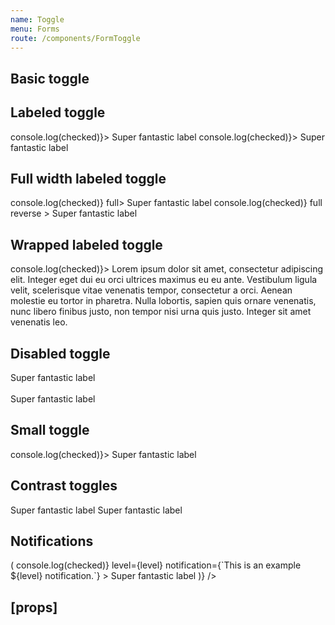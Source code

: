 ```yaml
---
name: Toggle
menu: Forms
route: /components/FormToggle
---
```



<PageTitle title="Toggle" src="components/Form/Toggle" />

## Basic toggle

<Playground>
  <ThemeWrapper>
    <Flex direction="column">
      <Rhythm my={2}>
        <Toggle id="demo-checked-toggle" checked onChange={Function.prototype} aria-label="Super fantastic label" />
        <Toggle id="demo-unchecked-toggle" onChange={Function.prototype} aria-label="Super fantastic label" />
      </Rhythm>
    </Flex>
  </ThemeWrapper>
</Playground>

## Labeled toggle

<Playground>
  <ThemeWrapper>
    <Rhythm py={3}>
      <FormComponentDemo property="checked" initialValue={true} unwrapped>
        <Toggle id="demo-labeled-toggle" onChange={(event, checked) => console.log(checked)}>
          Super fantastic label
        </Toggle>
      </FormComponentDemo>
      <FormComponentDemo property="checked" initialValue={true} unwrapped>
        <Toggle id="demo-labeled-reverse-toggle" reverse onChange={(event, checked) => console.log(checked)}>
          Super fantastic label
        </Toggle>
      </FormComponentDemo>
    </Rhythm>
  </ThemeWrapper>
</Playground>

## Full width labeled toggle

<Playground>
  <ThemeWrapper>
    <Rhythm py={3}>
      <FormComponentDemo property="checked" initialValue={true} style={{ width: 240 }} unwrapped>
        <Toggle id="demo-labeled-full-toggle" onChange={(event, checked) => console.log(checked)} full>
          Super fantastic label
        </Toggle>
      </FormComponentDemo>
      <FormComponentDemo property="checked" initialValue={true} style={{ width: 240 }} unwrapped>
        <Toggle
          id="demo-labeled-reverse-fulltoggle"
          reverse
          onChange={(event, checked) => console.log(checked)}
          full
          reverse
        >
          Super fantastic label
        </Toggle>
      </FormComponentDemo>
    </Rhythm>
  </ThemeWrapper>
</Playground>

## Wrapped labeled toggle

<Playground>
  <FormComponentDemo property="checked" initialValue={true}>
    <Toggle id="demo-wrapped-labeled-toggle" onChange={(event, checked) => console.log(checked)}>
      Lorem ipsum dolor sit amet, consectetur adipiscing elit. Integer eget dui eu orci ultrices maximus eu eu ante.
      Vestibulum ligula velit, scelerisque vitae venenatis tempor, consectetur a orci. Aenean molestie eu tortor in
      pharetra. Nulla lobortis, sapien quis ornare venenatis, nunc libero finibus justo, non tempor nisi urna quis
      justo. Integer sit amet venenatis leo.
    </Toggle>
  </FormComponentDemo>
</Playground>

## Disabled toggle

<Playground>
  <Toggle disabled id="demo-disabled=checked-toggle" checked>
    Super fantastic label
  </Toggle>
  <br />
  <br />
  <Toggle disabled id="demo-disabled-unchecked-toggle">
    Super fantastic label
  </Toggle>
</Playground>

## Small toggle

<Playground>
  <FormComponentDemo property="checked" initialValue={true}>
    <Toggle size="small" id="demo-small-toggle" onChange={(event, checked) => console.log(checked)}>
      Super fantastic label
    </Toggle>
  </FormComponentDemo>
</Playground>

## Contrast toggles

<Playground>
  <ThemeWrapper contrast>
    <Flex direction="column">
      <Rhythm my={2}>
        <Toggle contrast id="demo-checked-contrast-toggle" checked onChange={Function.prototype}>
          Super fantastic label
        </Toggle>
        <Toggle contrast id="demo-unchecked-contrast-toggle" onChange={Function.prototype}>
          Super fantastic label
        </Toggle>
      </Rhythm>
    </Flex>
  </ThemeWrapper>
</Playground>

## Notifications

<Playground>
  <ThemeWrapper>
    <Looper
      list={['success', 'danger', 'warning', 'primary', 'neutral']}
      render={level => (
        <Rhythm py={3}>
          <FormComponentDemo property="checked" initialValue={true} unwrapped>
            <NotifiedToggle
              onChange={(event, checked) => console.log(checked)}
              level={level}
              notification={`This is an example ${level} notification.`}
            >
              Super fantastic label
            </NotifiedToggle>
          </FormComponentDemo>
        </Rhythm>
      )}
    />
  </ThemeWrapper>
</Playground>

## \[props\]

<Props of={Toggle} />
